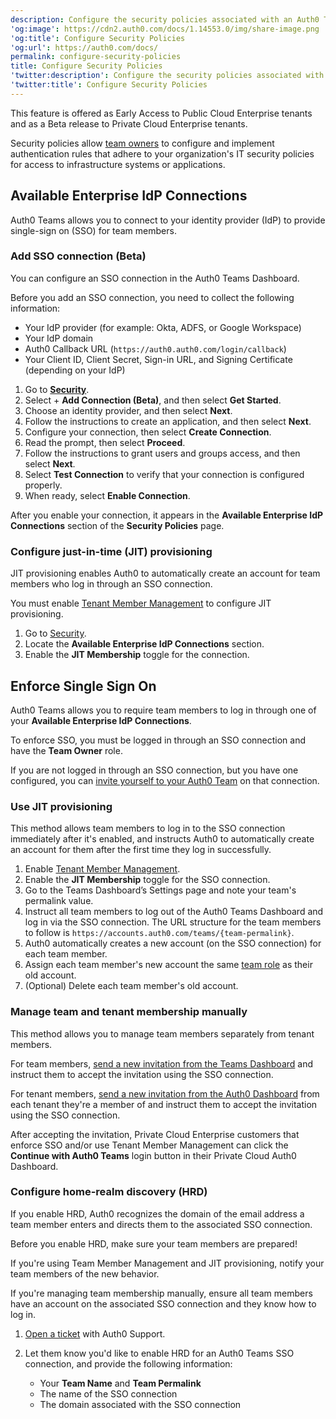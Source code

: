 ```yaml
---
description: Configure the security policies associated with an Auth0 Team.
'og:image': https://cdn2.auth0.com/docs/1.14553.0/img/share-image.png
'og:title': Configure Security Policies
'og:url': https://auth0.com/docs/
permalink: configure-security-policies
title: Configure Security Policies
'twitter:description': Configure the security policies associated with an Auth0 Team.
'twitter:title': Configure Security Policies
---
```

<Callout icon="file-lines" color="#0EA5E9" iconType="regular">

This feature is offered as Early Access to Public Cloud Enterprise tenants and as a Beta release to Private Cloud Enterprise tenants.

</Callout>

Security policies allow [team owners](/docs/get-started/auth0-teams/team-member-management) to configure and implement authentication rules that adhere to your organization's IT security policies for access to infrastructure systems or applications.

## Available Enterprise IdP Connections

Auth0 Teams allows you to connect to your <Tooltip tip="Identity Provider (IdP): Service that stores and manages digital identities." cta="View Glossary" href="/docs/glossary?term=identity+provider">identity provider</Tooltip> (IdP) to provide single-sign on (<Tooltip tip="Identity Provider (IdP): Service that stores and manages digital identities." cta="View Glossary" href="/docs/glossary?term=SSO">SSO</Tooltip>) for team members.

### Add SSO connection (Beta)

You can configure an SSO connection in the Auth0 Teams Dashboard.

<Callout icon="file-lines" color="#0EA5E9" iconType="regular">

Before you add an SSO connection, you need to collect the following information:

* Your IdP provider (for example: Okta, ADFS, or Google Workspace)
* Your IdP domain
* Auth0 Callback URL (`https://auth0.auth0.com/login/callback`)
* Your Client ID, Client Secret, Sign-in URL, and Signing Certificate (depending on your IdP)

</Callout>

1. Go to [**Security**](https://accounts.auth0.com/teams/#/security-policies).
2. Select + **Add Connection (Beta)**, and then select **Get Started**.
3. Choose an identity provider, and then select **Next**.
4. Follow the instructions to create an application, and then select **Next**.
5. Configure your connection, then select **Create Connection**.
6. Read the prompt, then select **Proceed**.
7. Follow the instructions to grant users and groups access, and then select **Next**.
8. Select **Test Connection** to verify that your connection is configured properly.
9. When ready, select **Enable Connection**.

After you enable your connection, it appears in the **Available Enterprise IdP Connections** section of the **Security Policies** page.

### Configure just-in-time (JIT) provisioning

JIT provisioning enables Auth0 to automatically create an account for team members who log in through an SSO connection.

<Callout icon="file-lines" color="#0EA5E9" iconType="regular">

You must enable [Tenant Member Management](/docs/get-started/auth0-teams/tenant-member-management) to configure JIT provisioning.

</Callout>

1. Go to [Security](https://accounts.auth0.com/teams/#/security-policies).
2. Locate the **Available Enterprise IdP Connections** section.
3. Enable the **JIT Membership** toggle for the connection.

## Enforce Single Sign On

Auth0 Teams allows you to require team members to log in through one of your **Available Enterprise IdP Connections**.

<Callout icon="file-lines" color="#0EA5E9" iconType="regular">

To enforce SSO, you must be logged in through an SSO connection and have the **Team Owner** role.

If you are not logged in through an SSO connection, but you have one configured, you can [invite yourself to your Auth0 Team](/docs/get-started/auth0-teams/team-member-management) on that connection.

</Callout>

### Use JIT provisioning

This method allows team members to log in to the SSO connection immediately after it's enabled, and instructs Auth0 to automatically create an account for them after the first time they log in successfully.

1. Enable [Tenant Member Management](/docs/get-started/auth0-teams/tenant-member-management).
2. Enable the **JIT Membership** toggle for the SSO connection.
3. Go to the Teams Dashboard’s Settings page and note your team's permalink value.
4. Instruct all team members to log out of the Auth0 Teams Dashboard and log in via the SSO connection. The URL structure for the team members to follow is `https://accounts.auth0.com/teams/{team-permalink}`.
5. Auth0 automatically creates a new account (on the SSO connection) for each team member.
6. Assign each team member's new account the same [team role](/docs/get-started/auth0-teams/team-member-management) as their old account.
7. (Optional) Delete each team member's old account.

### Manage team and tenant membership manually

This method allows you to manage team members separately from tenant members.

For team members, [send a new invitation from the Teams Dashboard](/docs/get-started/auth0-teams/team-member-management) and instruct them to accept the invitation using the SSO connection.

For tenant members, [send a new invitation from the Auth0 Dashboard](/docs/get-started/manage-dashboard-access/add-dashboard-users) from each tenant they're a member of and instruct them to accept the invitation using the SSO connection.

After accepting the invitation, Private Cloud Enterprise customers that enforce SSO and/or use Tenant Member Management can click the **Continue with Auth0 Teams** login button in their Private Cloud <Tooltip tip="" cta="View Glossary" href="/docs/glossary?term=Auth0+Dashboard">Auth0 Dashboard</Tooltip>.

### Configure home-realm discovery (HRD)

If you enable HRD, Auth0 recognizes the domain of the email address a team member enters and directs them to the associated SSO connection.

<Warning>

Before you enable HRD, make sure your team members are prepared!

If you're using Team Member Management and JIT provisioning, notify your team members of the new behavior.

If you're managing team membership manually, ensure all team members have an account on the associated SSO connection and they know how to log in.

</Warning>

1. [Open a ticket](https://support.auth0.com) with Auth0 Support.
2. Let them know you'd like to enable HRD for an Auth0 Teams SSO connection, and provide the following information:

   * Your **Team Name** and **Team Permalink**
   * The name of the SSO connection
   * The domain associated with the SSO connection